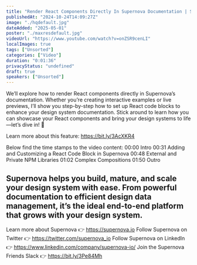 ```yaml
---
title: "Render React Components Directly In Supernova Documentation | Supernova 101"
publishedAt: "2024-10-24T14:09:27Z"
image: "./hqdefault.jpg"
dateAdded: "2025-05-01"
poster: "./maxresdefault.jpg"
videoUrl: "https://www.youtube.com/watch?v=onZSR9cenLI"
localImages: true
tags: ["Unsorted"]
categories: ["Video"]
duration: "0:01:36"
privacyStatus: "undefined"
draft: true
speakers: ["Unsorted"]
---
```

We’ll explore how to render React components directly in Supernova’s documentation. Whether you’re creating interactive examples or live previews, I’ll show you step-by-step how to set up React code blocks to enhance your design system documentation. Stick around to learn how you can showcase your React components and bring your design systems to life—let’s dive in! 🚀

Learn more about this feature: https://bit.ly/3AcXKR4

Below find the time stamps to the video content:
00:00 Intro
00:31 Adding and Customizing a React Code Block in Supernova
00:48 External and Private NPM Libraries
01:02 Complex Compositions
01:50 Outro

Supernova helps you build, mature, and scale your design system with ease. From powerful documentation to efficient design data management, it’s the ideal end-to-end platform that grows with your design system.
----------
Learn more about Supernova 👉 https://supernova.io
Follow Supernova on Twitter 👉  https://twitter.com/supernova_io
Follow Supernova on LinkedIn 👉 https://www.linkedin.com/company/supernova-io/
Join the Supernova Friends Slack 👉 https://bit.ly/3Pe84Mh
